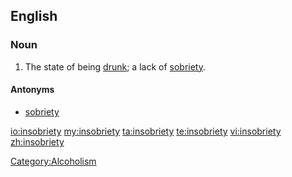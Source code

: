 ==English==

===Noun===
{{en-noun|insobrieties}}

# {{humorous|or|humorous}} The state of being [[drunk]]; a lack of [[sobriety]].

====Antonyms====
* [[sobriety]]

[[Category:Alcoholism]]

[[io:insobriety]]
[[my:insobriety]]
[[ta:insobriety]]
[[te:insobriety]]
[[vi:insobriety]]
[[zh:insobriety]]